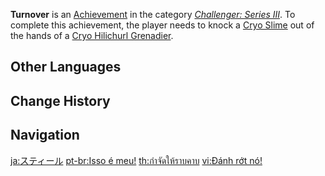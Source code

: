 {{Achievement Infobox
|title        = 
|id           = 82066
|order id     = 2066
|category     = Challenger: Series III
|description  = Knock a Cryo Slime out of the hands of a [[Cryo Hilichurl Grenadier]].
|requirements = 
|primogems    = 5
|tracking     = 
|topic        = Cryo Hilichurl Grenadier
}}
'''Turnover''' is an [[Achievement]] in the category ''[[Challenger: Series III]]''. To complete this achievement, the player needs to knock a [[Cryo Slime]] out of the hands of a [[Cryo Hilichurl Grenadier]].
<!--
==Trivia==

==Video Guides==
{{EVT
|video1   = 
|caption1 = 
}}
-->
==Other Languages==
{{Other Languages
|en      = Turnover
|zhs     = 抢断
|zhs_rm  = Qiǎngduàn
|zht     = 搶斷
|zht_rm  = Qiǎngduàn
|zh_tl   = 
|ja      = スティール
|ja_rm   = Sutiiru
|ja_tl   = Steal
|ko      = 인터셉트
|ko_rm   = Inteosepteu
|ko_tl   = Intercept
|es      = ¡Esto es mío!
|es_tl   = This Is Mine!
|fr      = Donne-moi ça !
|fr_tl   = Give It to Me!
|ru      = Кувырок
|ru_tl   = Somersault
|th      = กำจัดให้ราบคาบ
|th_rm   = 
|th_tl   = 
|vi      = Đánh rớt nó!
|vi_tl   = 
|de      = Waffenlos
|de_tl   = Weaponless
|id      = Mencuri Bola
|id_tl   = Stealing Ball
|pt      = Isso é meu!
|pt_tl   = 
|tr      = Silahsız
|tr_tl   = 
|it      = A me!
|it_tl   = 
}}

==Change History==
{{Change History|1.2}}
<!--
==References==
{{Reflist}}
-->
==Navigation==
{{Achievement Navbox|Challenger: Series III}}

[[ja:スティール]]
[[pt-br:Isso é meu!]]
[[th:กำจัดให้ราบคาบ]]
[[vi:Đánh rớt nó!]]
